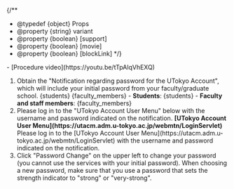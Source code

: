 
{/**
  * @typedef {object} Props
  * @property {string} variant
  * @property {boolean} [support]
  * @property {boolean} [movie]
  * @property {boolean} [blockLink]
  */}


<If cond={props.movie}>
  - [Procedure video](https://youtu.be/tTpAlqVhEXQ)
</If>    

1. Obtain the "Notification regarding password for the UTokyo Account", which will include your initial password from your faculty/graduate school.
   <Switch variant={props.variant}>
     <Fragment slot="oc">{students}</Fragment>
     <Fragment slot="faculty_members">{faculty_members}</Fragment>
     <Fragment slot="individual">
       - **Students**: {students}
       - **Faculty and staff members**: {faculty_members}
     </Fragment>
   </Switch>
2. <If cond={props.blockLink}>
     Please log in to the "UTokyo Account User Menu" below with the username and password indicated on the notification.
      <b class="box center">
        [UTokyo Account User Menu](https://utacm.adm.u-tokyo.ac.jp/webmtn/LoginServlet)
      </b>
      <Fragment slot="else">
        Please log in to the [UTokyo Account User Menu](https://utacm.adm.u-tokyo.ac.jp/webmtn/LoginServlet) with the username and password indicated on the notification.
      </Fragment>
   </If>
3. Click "Password Change" on the upper left to change your password (you cannot use the services with your initial password). When choosing a new password, make sure that you use a password that sets the strength indicator to "strong" or "very-strong".

<Support lang="en" show={props.support} />
